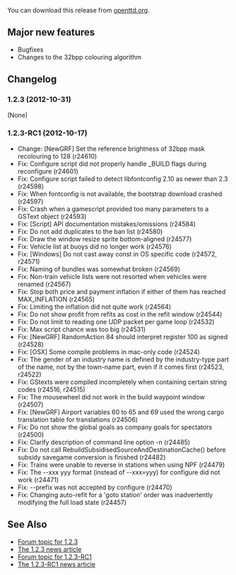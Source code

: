 {{en/-}}
{{en/Development/OTTDVersions}}
{{en/Archive/OpenTTD/Release|prev=OpenTTD 1.2.2|next=OpenTTD 1.3.0|date=2012-10-31}}

You can download this release from [http://www.openttd.org/en/download-stable/1.2.3 openttd.org].

==Major new features==

* Bugfixes
*Changes to the 32bpp colouring algorithm
==Changelog==

===1.2.3 (2012-10-31)===
(None)

===1.2.3-RC1 (2012-10-17)===

* Change: [NewGRF] Set the reference brightness of 32bpp mask recolouring to 128 (r24610)
* Fix: Configure script did not properly handle _BUILD flags during reconfigure (r24601)
* Fix: Configure script failed to detect libfontconfig 2.10 as newer than 2.3 (r24598)
* Fix: When fontconfig is not available, the bootstrap download crashed {{en/Development/Design Drafts/Flyspray|5336}} (r24597)
* Fix: Crash when a gamescript provided too many parameters to a GSText object {{en/Development/Design Drafts/Flyspray|5333}} (r24593)
* Fix: [Script] API documentation mistakes/omissions (r24584)
* Fix: Do not add duplicates to the ban list {{en/Development/Design Drafts/Flyspray|5308}} (r24580)
* Fix: Draw the window resize sprite bottom-aligned {{en/Development/Design Drafts/Flyspray|5324}} (r24577)
* Fix: Vehicle list at buoys did no longer work {{en/Development/Design Drafts/Flyspray|5319}} (r24576)
* Fix: [Windows] Do not cast away const in OS specific code (r24572, r24571)
* Fix: Naming of bundles was somewhat broken (r24569)
* Fix: Non-train vehicle lists were not resorted when vehicles were renamed {{en/Development/Design Drafts/Flyspray|5261}} (r24567)
* Fix: Stop both price and payment inflation if either of them has reached MAX_INFLATION (r24565)
* Fix: Limiting the inflation did not quite work {{en/Development/Design Drafts/Flyspray|5312}} (r24564)
* Fix: Do not show profit from refits as cost in the refit window {{en/Development/Design Drafts/Flyspray|5297}} (r24544)
* Fix: Do not limit to reading one UDP packet per game loop (r24532)
* Fix: Max script chance was too big (r24531)
* Fix: [NewGRF] RandomAction 84 should interpret register 100 as signed (r24528)
* Fix: [OSX] Some compile problems in mac-only code {{en/Development/Design Drafts/Flyspray|5296}} (r24524)
* Fix: The gender of an industry name is defined by the industry-type part of the name, not by the town-name part, even if it comes first (r24523, r24522)
* Fix: GStexts were compiled incompletely when containing certain string codes (r24516, r24515)
* Fix: The mousewheel did not work in the build waypoint window {{en/Development/Design Drafts/Flyspray|5285}} (r24507)
* Fix: [NewGRF] Airport variables 60 to 65 and 69 used the wrong cargo translation table for translations (r24506)
* Fix: Do not show the global goals as company goals for spectators (r24500)
* Fix: Clarify description of command line option -n (r24485)
* Fix: Do not call RebuildSubsidisedSourceAndDestinationCache() before subsidy savegame conversion is finished {{en/Development/Design Drafts/Flyspray|5232}} (r24482)
* Fix: Trains were unable to reverse in stations when using NPF (r24479)
* Fix: The --xxx yyy format (instead of --xxx=yyy) for configure did not work (r24471)
* Fix: --prefix was not accepted by configure (r24470)
* Fix: Changing auto-refit for a 'goto station' order was inadvertently modifying the full load state {{en/Development/Design Drafts/Flyspray|5264}} (r24457)

==See Also==

* [http://www.tt-forums.net/viewtopic.php?f=29&t=63154 Forum topic for 1.2.3]
* [http://www.openttd.org/en/news/175 The 1.2.3 news article]
* [http://www.tt-forums.net/viewtopic.php?f=29&t=63001 Forum topic for 1.2.3-RC1]
* [http://www.openttd.org/en/news/174 The 1.2.3-RC1 news article]